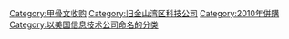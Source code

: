{{catmore}}
{{Commonscat|Sun Microsystems}}

[[Category:甲骨文收购|Category:甲骨文收购]]
[[Category:旧金山湾区科技公司|Category:旧金山湾区科技公司]]

[[Category:2010年併購|Category:2010年併購]]
[[Category:以美国信息技术公司命名的分类|Category:以美国信息技术公司命名的分类]]